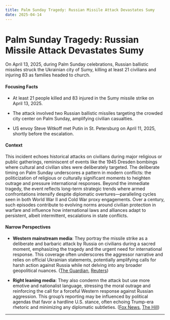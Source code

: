 ```yaml
---
title: Palm Sunday Tragedy: Russian Missile Attack Devastates Sumy
date: 2025-04-14
---
```


# Palm Sunday Tragedy: Russian Missile Attack Devastates Sumy

On April 13, 2025, during Palm Sunday celebrations, Russian ballistic missiles struck the Ukrainian city of Sumy, killing at least 21 civilians and injuring 83 as families headed to church.

#### Focusing Facts

- At least 21 people killed and 83 injured in the Sumy missile strike on April 13, 2025.

- The attack involved two Russian ballistic missiles targeting the crowded city center on Palm Sunday, amplifying civilian casualties.

- US envoy Steve Witkoff met Putin in St. Petersburg on April 11, 2025, shortly before the escalation.

#### Context

This incident echoes historical attacks on civilians during major religious or public gatherings, reminiscent of events like the 1945 Dresden bombings where cultural and civilian sites were deliberately targeted. The deliberate timing on Palm Sunday underscores a pattern in modern conflicts: the politicization of religious or culturally significant moments to heighten outrage and pressure international responses. Beyond the immediate tragedy, the event reflects long-term strategic trends where armed confrontations intensify despite diplomatic overtures—paralleling cycles seen in both World War II and Cold War proxy engagements. Over a century, such episodes contribute to evolving norms around civilian protection in warfare and influence how international laws and alliances adapt to persistent, albeit intermittent, escalations in state conflicts.

#### Narrow Perspectives

- **Western mainstream media**: They portray the missile strike as a deliberate and barbaric attack by Russia on civilians during a sacred moment, emphasizing the tragedy and the urgent need for international response. This coverage often underscores the aggressor narrative and relies on official Ukrainian statements, potentially amplifying calls for harsh action against Russia while not delving into any broader geopolitical nuances. ([The Guardian](https://www.theguardian.com/world/2025/apr/13/russian-missile-strike-kills-injured-ukraine-sumy), [Reuters](https://www.reuters.com/world/europe/mayor-ukraines-sumy-says-over-20-dead-russian-missile-strike-2025-04-13/))

- **Right leaning media**: They also condemn the attack but use more emotive and nationalist language, stressing the moral outrage and reinforcing the call for a forceful Western response against Russian aggression. This group’s reporting may be influenced by political agendas that favor a hardline U.S. stance, often echoing Trump-era rhetoric and minimizing any diplomatic subtleties. ([Fox News](https://www.foxnews.com/world/more-than-20-ukrainians-killed-russian-ballistics-palm-sunday-strike), [The Hill](https://thehill.com/policy/defense/5246629-russian-missile-strike-ukraine-sumy/))

---
